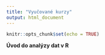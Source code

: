 ```yaml
---
title: "Vyučované kurzy"
output: html_document
---
```


```r
knitr::opts_chunk$set(echo = TRUE)
```


**Úvod do analýzy dat v R**